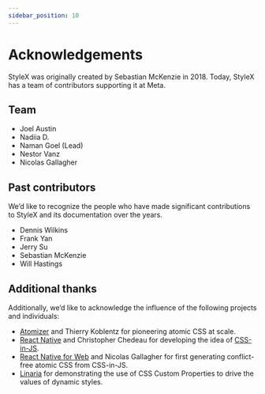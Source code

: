 ```yaml
---
sidebar_position: 10
---
```


# Acknowledgements

StyleX was originally created by Sebastian McKenzie in 2018. Today, StyleX has a
team of contributors supporting it at Meta.

## Team

- Joel Austin
- Nadiia D.
- Naman Goel (Lead)
- Nestor Vanz
- Nicolas Gallagher

## Past contributors

We’d like to recognize the people who have made significant contributions to
StyleX and its documentation over the years.

- Dennis Wilkins
- Frank Yan
- Jerry Su
- Sebastian McKenzie
- Will Hastings

## Additional thanks

Additionally, we’d like to acknowledge the influence of the following projects
and individuals:

- [Atomizer](https://acss.io/) and Thierry Koblentz for pioneering atomic CSS at
  scale.
- [React Native](https://reactnative.dev/) and Christopher Chedeau for
  developing the idea of
  [CSS-in-JS](https://blog.vjeux.com/2014/javascript/react-css-in-js-nationjs.html).
- [React Native for Web](https://necolas.github.io/react-native-web/) and
  Nicolas Gallagher for first generating conflict-free atomic CSS from
  CSS-in-JS.
- [Linaria](https://linaria.dev/) for demonstrating the use of CSS Custom
  Properties to drive the values of dynamic styles.
